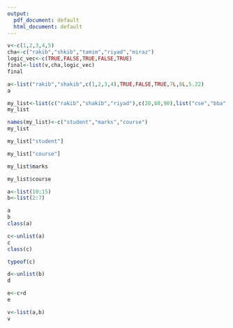 ---
output:
  pdf_document: default
  html_document: default
---

```{r}
v<-c(1,2,3,4,5)
cha<-c("rakib","shkib","tamim","riyad","miraz")
logic_vec<-c(TRUE,FALSE,TRUE,FALSE,TRUE)
final<-list(v,cha,logic_vec)
final

```


```{r}
a<-list("rakib","shakib",c(1,2,3,4),TRUE,FALSE,TRUE,7L,8L,5.22)
a
```


```{r}
my_list<-list(c("rakib","shakib","riyad"),c(20,60,90),list("cse","bba","eee"))
my_list
```


```{r}
names(my_list)<-c("student","marks","course")
my_list
```


```{r}
my_list["student"]
```


```{r}
my_list["course"]
```


```{r}
my_list$marks
```


```{r}
my_list$course
```


```{r}
a<-list(10:15)
b<-list(2:7)
```


```{r}
a
b
class(a)

```
```{r}
c<-unlist(a)
c
class(c)
```


```{r}
typeof(c)
```


```{r}
d<-unlist(b)
d
```


```{r}
e<-c+d
e
```


```{r}
v<-list(a,b)
v
```

